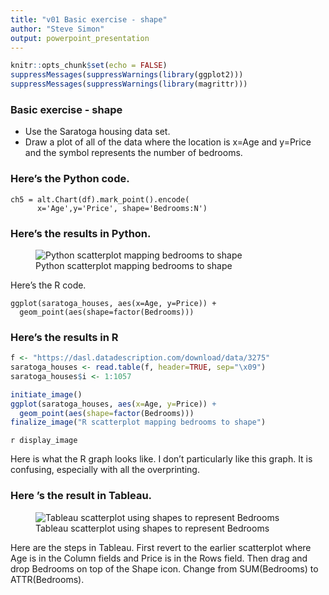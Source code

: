 ```yaml
---
title: "v01 Basic exercise - shape"
author: "Steve Simon"
output: powerpoint_presentation
---
```


```r
knitr::opts_chunk$set(echo = FALSE)
suppressMessages(suppressWarnings(library(ggplot2)))
suppressMessages(suppressWarnings(library(magrittr)))
```


### Basic exercise - shape

+ Use the Saratoga housing data set.
+ Draw a plot of all of the data where the location is x=Age and y=Price and the symbol represents the number of bedrooms.

### Here's the Python code.

```{}
ch5 = alt.Chart(df).mark_point().encode(
      x='Age',y='Price', shape='Bedrooms:N')
```

### Here's the results in Python.

![Python scatterplot mapping bedrooms to shape](../images/python/altair-basic-exercise-shape.png)

Here's the R code.

```{}
ggplot(saratoga_houses, aes(x=Age, y=Price)) + 
  geom_point(aes(shape=factor(Bedrooms)))
```

### Here's the results in R

```r
f <- "https://dasl.datadescription.com/download/data/3275"
saratoga_houses <- read.table(f, header=TRUE, sep="\x09")
saratoga_houses$i <- 1:1057
```

```r
initiate_image()
ggplot(saratoga_houses, aes(x=Age, y=Price)) + 
  geom_point(aes(shape=factor(Bedrooms)))
finalize_image("R scatterplot mapping bedrooms to shape")
```

`r display_image`

<div class="notes">

Here is what the R graph looks like. I don't particularly like this graph. It is confusing, especially with all the overprinting.

</div>

### Here 's the result in Tableau.

![Tableau scatterplot using shapes to represent Bedrooms](../images/tableau/shape-bedrooms.png)

<div class="notes">

Here are the steps in Tableau. First revert to the earlier scatterplot where Age is in the Column fields and Price is in the Rows field. Then drag and drop Bedrooms on top of the Shape icon. Change from SUM(Bedrooms) to ATTR(Bedrooms). 

</div>
